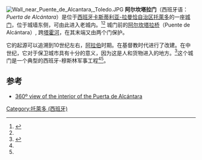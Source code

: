 [[File:Wall_near_Puente_de_Alcantara,_Toledo.JPG|thumb]]
'''阿尔坎塔拉门'''（西班牙语：''Puerta de Alcántara''）是位于[[西班牙|西班牙]][[卡斯蒂利亚-拉曼恰自治区|卡斯蒂利亚-拉曼恰自治区]][[托萊多_(西班牙)|托萊多]]的一座[[城门|城门]]，位于城墙东侧，可由此进入老城内。<ref name="TurismoToledo">{{cite web|author= Municipal Tourist Board. City Hall of Toledo|title=Puerta de Alcántara|url=http://www.toledo-turismo.com/es/puerta-de-alc%C3%A1ntara_264}}</ref><ref name="TurismoCastilla" /> 城门前的[[阿尔坎塔拉桥_(托莱多)|阿尔坎塔拉桥]]（Puente de Alcántara）, 跨[[塔霍河|塔霍河]]，在其末端又由两个门保护。

它的起源可以追溯到10世纪左右，[[阿拉伯|阿拉伯]]时期。在基督教时代进行了改建。在中世纪，它对于保卫城市具有十分的意义，因为这是人和货物进入的地方。<ref name="TurismoCastilla">{{cite web|author=Turismo de Castilla-La Mancha|title=Puerta de Alcántara|url=http://www.turismocastillalamancha.es/patrimonio/puerta-de-alcantara-14164/}}</ref>这个城门是一个典型的西班牙-穆斯林军事工程<ref name="TurismoToledo" /><ref name="TurismoCastilla" />。

==参考==
{{reflist}}
* [http://www.viewat.org/?i=ca&id_aut=1757&id_pn=6243&pag=6&sec=pn 360º view of the interior of the Puerta de Alcántara]
{{coord|39.8603|N|4.0183|W|source:wikidata|display=title}}
[[Category:托萊多_(西班牙)|Category:托萊多 (西班牙)]]